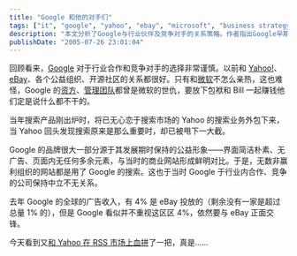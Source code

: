 ```yaml
---
title: "Google 和他的对手们"
tags: ["it", "google", "yahoo", "ebay", "microsoft", "business strategy", "competition"]
description: "本文分析了Google与行业伙伴及竞争对手的关系策略。作者指出Google早期对合作与竞争选择非常谨慎，与Yahoo、eBay、公益组织和开源社区保持良好关系，唯独与微软关系不佳，这与Google管理团队和投资方多为微软旧敌有关。文章回顾了Google如何通过接管Yahoo的搜索业务取得优势，以及如何通过简洁无广告的界面树立公益形象并获得非营利组织的支持。作者还指出Google近期策略转变，开始与重要合作伙伴如eBay(占其广告收入4%)和Yahoo在RSS市场直接竞争，暗示Google竞争策略的变化。"
publishDate: "2005-07-26 23:01:04"
---
```


回顾看来，[Google](http://zh.wikipedia.org/wiki/Google) 对于行业合作和竞争对手的选择非常谨慎。以前和 [Yahoo!](http://www.yahoo.com/)、[eBay](http://www.ebay.com/)、各个公益组织、开源社区的关系都很好。只有和[微软](http://www.microsoft.com/)不怎么亲热，这也难怪，Google 的[资方](http://www.google.com/intl/zh-CN/corporate/)、[管理团队](http://www.google.com/intl/zh-CN/corporate/execs.html)都曾是微软的世仇，要放下包袱和 Bill 一起赚钱他们定是说什么都不干的。

当年搜索产品刚出炉时，将已无心恋于搜索市场的 Yahoo 的搜索业务外包下来，当 Yahoo 回头发现搜索原来是那么重要时，却已被甩下一大截。

Google 的品牌很大一部分源于其发展期时保持的公益形象——界面简洁朴素、无广告、页面内无任何多余元素，与当时的商业网站形成鲜明对比。于是，无数非赢利组织的网站都是用了 Google 的搜索。这也于当时 Google 于行业内合作、竞争的公司保持中立不无关系。

去年 Google 的全球的广告收入，有 4% 是 eBay 投放的（剩余没有一家是超过总量 1% 的），但是 Google 看似并不重视这区区 4%，依然要与 eBay 正面交锋。

今天看到又[和 Yahoo 在 RSS 市场上血拼](http://blog.verycd.com/dash/cmd=showentry&eid=10677)了一把，真是……
